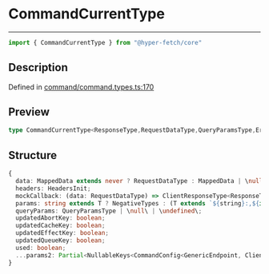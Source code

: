 

# CommandCurrentType

<div class="api-docs__separator" data-reactroot="">

---

</div><div class="api-docs__import" data-reactroot="">

```ts
import { CommandCurrentType } from "@hyper-fetch/core"
```

</div><div class="api-docs__section">

## Description

</div><div class="api-docs__description"><span class="api-docs__do-not-parse">



</span></div><p class="api-docs__definition">

Defined in [command/command.types.ts:170](https://github.com/BetterTyped/hyper-fetch/blob/993719ed/packages/core/src/command/command.types.ts#L170)

</p><div class="api-docs__section">

## Preview

</div><div class="api-docs__preview type single">

```ts
type CommandCurrentType<ResponseType,RequestDataType,QueryParamsType,ErrorType,GenericEndpoint,ClientOptions,MappedData> = { data?: CommandData<RequestDataType, MappedData>; headers?: HeadersInit; mockCallback?: (data: RequestDataType) => ClientResponseType<ResponseType, ErrorType>; params?: ExtractRouteParams<GenericEndpoint> | NegativeTypes; queryParams?: QueryParamsType | NegativeTypes; updatedAbortKey?: boolean; updatedCacheKey?: boolean; updatedEffectKey?: boolean; updatedQueueKey?: boolean; used?: boolean } & Partial<NullableKeys<CommandConfig<GenericEndpoint, ClientOptions>>>;
```

</div><div class="api-docs__section">

## Structure

</div><div class="api-docs__returns">

```ts
{
  data: MappedData extends never ? RequestDataType : MappedData | \null\ | \undefined\;
  headers: HeadersInit;
  mockCallback: (data: RequestDataType) => ClientResponseType<ResponseType, ErrorType>;
  params: string extends T ? NegativeTypes : (T extends `${string}:,${infer Param}/,${infer Rest}` ? [k in \Param\ | \keyof ExtractRouteParams<Rest>\]: ParamType : (T extends `${string}:,${infer Param}` ? [k in Param]: ParamType : NegativeTypes)) | \null\ | \undefined\;
  queryParams: QueryParamsType | \null\ | \undefined\;
  updatedAbortKey: boolean;
  updatedCacheKey: boolean;
  updatedEffectKey: boolean;
  updatedQueueKey: boolean;
  used: boolean;
  ...params2: Partial<NullableKeys<CommandConfig<GenericEndpoint, ClientOptions>>>;
}
```

</div>